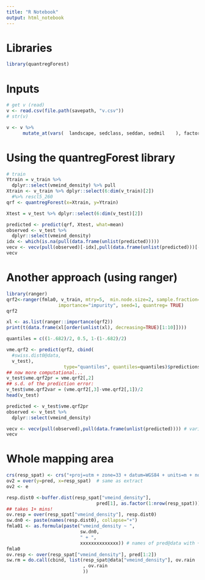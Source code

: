 ```yaml
---
title: "R Notebook"
output: html_notebook
---
```


# Libraries
```r
library(quantregForest)
```

# Inputs
```r
# get v (read)
v <- read.csv(file.path(savepath, "v.csv"))
# str(v)

v <- v %>% 
      mutate_at(vars(  landscape, sedclass, seddan, sedmil    ), factor)
```


# Using the quantregForest library

```r

# train
Ytrain = v_train %>%
  dplyr::select(vmeind_density) %>% pull
Xtrain <- v_train %>% dplyr::select(6:dim(v_train)[2])
  #%>% rescl5_260
qrf <- quantregForest(x=Xtrain, y=Ytrain)

Xtest = v_test %>% dplyr::select(6:dim(v_test)[2])

predicted <- predict(qrf, Xtest, what=mean)
observed <- v_test %>%
  dplyr::select(vmeind_density)
idx <- which(is.na(pull(data.frame(unlist(predicted)))))
vecv <- vecv(pull(observed)[-idx],pull(data.frame(unlist(predicted)))[-idx]) # variance explained by cross-validation, conservative estimate to report
vecv
```
# Another approach (using ranger)

```r
library(ranger)
qrf2<-ranger(fmla0, v_train, mtry=5,  min.node.size=2, sample.fraction=0.9930754, num.trees=500, # these parameters need to have been fined-tuned on a previous step
                   importance="impurity", seed=1, quantreg= TRUE)
qrf2
```

```r
xl <- as.list(ranger::importance(qrf2))
print(t(data.frame(xl[order(unlist(xl), decreasing=TRUE)[1:10]])))
```

```r

quantiles = c((1-.682)/2, 0.5, 1-(1-.682)/2)

vme.qrf2 <- predict(qrf2, cbind(
  #swiss.dist0@data, 
  v_test), 
                     type="quantiles", quantiles=quantiles)$predictions
## now more computational...
v_test$vme.qrf2pr = vme.qrf2[,2]
## s.d. of the prediction error:
v_test$vme.qrf2var = (vme.qrf2[,3]-vme.qrf2[,1])/2
head(v_test)
```

```r
predicted <- v_test$vme.qrf2pr
observed <- v_test %>%
  dplyr::select(vmeind_density)

vecv <- vecv(pull(observed),pull(data.frame(unlist(predicted)))) # variance explained by cross-validation, conservative estimate to report
vecv

```
# Whole mapping area
```r
crs(resp_spat) <- crs("+proj=utm + zone=33 + datum=WGS84 + units=m + no_defs")
ov2 = over(y=pred, x=resp_spat)  # same as extract
ov2 <- e
```


```r
resp.dist0 <-buffer.dist(resp_spat["vmeind_density"], 
                                 pred[1], as.factor(1:nrow(resp_spat))) 
## takes 1+ mins!
ov.resp = over(resp_spat["vmeind_density"], resp.dist0)
sw.dn0 <- paste(names(resp.dist0), collapse="+")
fmla01 <- as.formula(paste("vmeind_density ~ ", 
                           sw.dn0, 
                           " + ",
                           xxxxxxxxxxxxxx)) # names of pred@data with +'s in between
fmla0
ov.resp <- over(resp_spat["vmeind_density"], pred[1:2])
sw.rm = do.call(cbind, list(resp_spat@data["vmeind_density"], ov.rain
                            , ov.rain
                            ))
```

